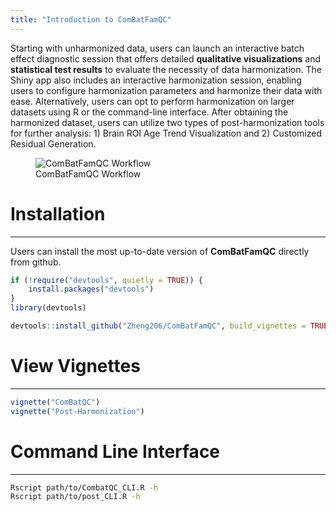 ```yaml
---
title: "Introduction to ComBatFamQC"
---
```


Starting with unharmonized data, users can launch an interactive batch effect diagnostic session that offers detailed **qualitative visualizations** and **statistical test results** to evaluate the necessity of data harmonization. The Shiny app also includes an interactive harmonization session, enabling users to configure harmonization parameters and harmonize their data with ease. Alternatively, users can opt to perform harmonization on larger datasets using R or the command-line interface. After obtaining the harmonized dataset, users can utilize two types of post-harmonization tools for further analysis: 1) Brain ROI Age Trend Visualization and 2) Customized Residual Generation.

![ComBatFamQC Workflow](figure/workflow.png)

# Installation
___

Users can install the most up-to-date version of **ComBatFamQC** directly from github.

```r
if (!require("devtools", quietly = TRUE)) {
    install.packages("devtools")   
}
library(devtools)

devtools::install_github("Zheng206/ComBatFamQC", build_vignettes = TRUE)

```

# View Vignettes
___

```r
vignette("ComBatQC")
vignette("Post-Harmonization")
```

# Command Line Interface
___

```bash
Rscript path/to/CombatQC_CLI.R -h
Rscript path/to/post_CLI.R -h
```